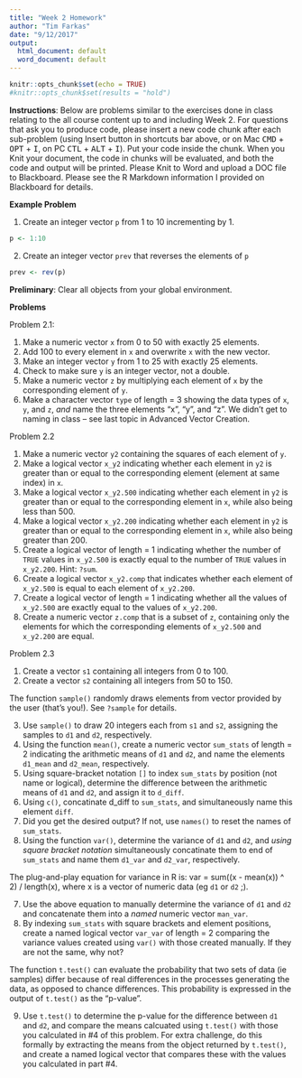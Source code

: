 ```yaml
---
title: "Week 2 Homework"
author: "Tim Farkas"
date: "9/12/2017"
output:
  html_document: default
  word_document: default
---
```


```r
knitr::opts_chunk$set(echo = TRUE)
#knitr::opts_chunk$set(results = "hold")
```

**Instructions**: Below are problems similar to the exercises done in class relating to the all course content up to and including Week 2. For questions that ask you to produce code, please insert a new code chunk after each sub-problem (using Insert button in shortcuts bar above, or on Mac <kbd>CMD</kbd> + <kbd>OPT</kbd> + <kbd>I</kbd>, on PC <kbd>CTL</kbd> + <kbd>ALT</kbd> + <kbd>I</kbd>). Put your code inside the chunk. When you Knit your document, the code in chunks will be evaluated, and both the code and output will be printed. Please Knit to Word and upload a DOC file to Blackboard. Please see the R Markdown information I provided on Blackboard for details. 

**Example Problem**

1. Create an integer vector `p` from 1 to 10 incrementing by 1. 
```r
p <- 1:10
```
2. Create an integer vector `prev` that reverses the elements of `p`
```r
prev <- rev(p)
```


**Preliminary**: Clear all objects from your global environment.

**Problems**

Problem 2.1:  

1. Make a numeric vector `x` from 0 to 50 with exactly 25 elements.
2. Add 100 to every element in `x` and overwrite `x` with the new vector.
3. Make an integer vector `y` from 1 to 25 with exactly 25 elements.
4. Check to make sure `y` is an integer vector, not a double.
5. Make a numeric vector `z` by multiplying each element of `x` by the corresponding element of `y`.
6. Make a character vector `type` of length = 3 showing the data types of `x`, `y`, and `z`, *and* name the three elements "x", "y", and "z". We didn't get to naming in class -- see last topic in Advanced Vector Creation.

Problem 2.2

1. Make a numeric vector `y2` containing the squares of each element of `y`.
2. Make a logical vector `x_y2` indicating whether each element in `y2` is greater than or equal to the corresponding element (element at same index) in `x`.
3. Make a logical vector `x_y2.500` indicating whether each element in `y2` is greater than or equal to the corresponding element in `x`, while also being less than 500.
4. Make a logical vector `x_y2.200` indicating whether each element in `y2` is greater than or equal to the corresponding element in `x`, while also being greater than 200.
5. Create a logical vector of length = 1 indicating whether the number of `TRUE` values in `x_y2.500` is exactly equal to the number of `TRUE` values in `x_y2.200`. Hint: `?sum`.
6. Create a logical vector `x_y2.comp` that indicates whether each element of `x_y2.500` is equal to each element of `x_y2.200`.
7. Create a logical vector of length = 1 indicating whether all the values of `x_y2.500` are exactly equal to the values of `x_y2.200`.
8. Create a numeric vector `z.comp` that is a subset of `z`, containing only the elements for which the corresponding elements of `x_y2.500` and `x_y2.200` are equal.

Problem 2.3

1. Create a vector `s1` containing all integers from 0 to 100.
2. Create a vector `s2` containing all integers from 50 to 150. 

The function `sample()` randomly draws elements from vector provided by the user (that's you!). See `?sample` for details.

3. Use `sample()` to draw 20 integers each from `s1` and `s2`, assigning the samples to `d1` and `d2`, respectively.
4. Using the function `mean()`, create a numeric vector `sum_stats` of length = 2 indicating the arithmetic means of `d1` and `d2`, and name the elements `d1_mean` and `d2_mean`, respectively. 
5. Using square-bracket notation `[]` to index `sum_stats` by position (not name or logical), determine the difference between the arithmetic means of `d1` and `d2`, and assign it to `d_diff`. 
6. Using `c()`, concatinate d_diff to `sum_stats`, and simultaneously name this element `diff`. 
7. Did you get the desired output? If not, use `names()` to reset the names of `sum_stats`.
8. Using the function `var()`, determine the variance of `d1` and `d2`, and *using square bracket notation* simultaneously concatinate them to end of `sum_stats` and name them `d1_var` and `d2_var`, respectively. 

The plug-and-play equation for variance in R is: var = sum((x - mean(x)) ^ 2) / length(x), where x is a vector of numeric data (eg `d1` or `d2` ;).

7. Use the above equation to manually determine the variance of `d1` and `d2` and concatenate them into a *named* numeric vector `man_var`. 
8. By indexing `sum_stats` with square brackets and element positions, create a named logical vector `var_var` of length = 2 comparing the variance values created using `var()` with those created manually. If they are not the same, why not?

The function `t.test()` can evaluate the probability that two sets of data (ie samples) differ because of real differences in the processes generating the data, as opposed to chance differences. This probability is expressed in the output of `t.test()` as the "p-value".

9. Use `t.test()` to determine the p-value for the difference between `d1` and `d2`, and compare the means calcuated using `t.test()` with those you calculated in #4 of this problem. For extra challenge, do this formally by extracting the means from the object returned by `t.test()`, and create a named logical vector that compares these with the values you calculated in part #4. 
